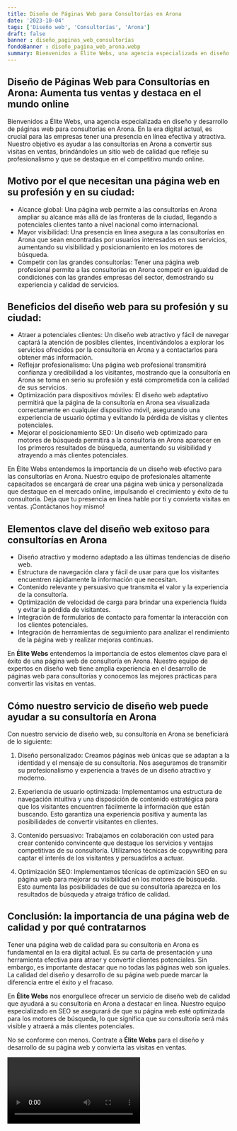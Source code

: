 ```yaml
---
title: Diseño de Páginas Web para Consultorías en Arona
date: '2023-10-04'
tags: ['Diseño web', 'Consultorías', 'Arona']
draft: false
banner : diseño_paginas_web_consultorías
fondoBanner : diseño_pagina_web_arona.webp
summary: Bienvenidos a Élite Webs, una agencia especializada en diseño y desarrollo de páginas web para consultorías en Arona. En la era digital actual, es crucial para las empresas tener una presencia en línea efectiva y atractiva. Nuestro objetivo es ayudar a las consultorías en Arona a convertir sus visitas en ventas, brindándoles un sitio web de calidad que refleje su profesionalismo y que se destaque en el competitivo mundo online.
---
```


## Diseño de Páginas Web para Consultorías en Arona: Aumenta tus ventas y destaca en el mundo online

Bienvenidos a Élite Webs, una agencia especializada en diseño y desarrollo de páginas web para consultorías en Arona. En la era digital actual, es crucial para las empresas tener una presencia en línea efectiva y atractiva. Nuestro objetivo es ayudar a las consultorías en Arona a convertir sus visitas en ventas, brindándoles un sitio web de calidad que refleje su profesionalismo y que se destaque en el competitivo mundo online.

## Motivo por el que necesitan una página web en su profesión y en su ciudad:

- Alcance global: Una página web permite a las consultorías en Arona ampliar su alcance más allá de las fronteras de la ciudad, llegando a potenciales clientes tanto a nivel nacional como internacional.
- Mayor visibilidad: Una presencia en línea asegura a las consultorías en Arona que sean encontradas por usuarios interesados en sus servicios, aumentando su visibilidad y posicionamiento en los motores de búsqueda.
- Competir con las grandes consultorías: Tener una página web profesional permite a las consultorías en Arona competir en igualdad de condiciones con las grandes empresas del sector, demostrando su experiencia y calidad de servicios.

## Beneficios del diseño web para su profesión y su ciudad:

- Atraer a potenciales clientes: Un diseño web atractivo y fácil de navegar captará la atención de posibles clientes, incentivándolos a explorar los servicios ofrecidos por la consultoría en Arona y a contactarlos para obtener más información.
- Reflejar profesionalismo: Una página web profesional transmitirá confianza y credibilidad a los visitantes, mostrando que la consultoría en Arona se toma en serio su profesión y está comprometida con la calidad de sus servicios.
- Optimización para dispositivos móviles: El diseño web adaptativo permitirá que la página de la consultoría en Arona sea visualizada correctamente en cualquier dispositivo móvil, asegurando una experiencia de usuario óptima y evitando la pérdida de visitas y clientes potenciales.
- Mejorar el posicionamiento SEO: Un diseño web optimizado para motores de búsqueda permitirá a la consultoría en Arona aparecer en los primeros resultados de búsqueda, aumentando su visibilidad y atrayendo a más clientes potenciales.

En Élite Webs entendemos la importancia de un diseño web efectivo para las consultorías en Arona. Nuestro equipo de profesionales altamente capacitados se encargará de crear una página web única y personalizada que destaque en el mercado online, impulsando el crecimiento y éxito de tu consultoría. Deja que tu presencia en línea hable por ti y convierta visitas en ventas. ¡Contáctanos hoy mismo!

<GifSeo />

<Cta />

## Elementos clave del diseño web exitoso para consultorías en Arona

- Diseño atractivo y moderno adaptado a las últimas tendencias de diseño web.
- Estructura de navegación clara y fácil de usar para que los visitantes encuentren rápidamente la información que necesitan.
- Contenido relevante y persuasivo que transmita el valor y la experiencia de la consultoría.
- Optimización de velocidad de carga para brindar una experiencia fluida y evitar la pérdida de visitantes.
- Integración de formularios de contacto para fomentar la interacción con los clientes potenciales.
- Integración de herramientas de seguimiento para analizar el rendimiento de la página web y realizar mejoras continuas.

En **Élite Webs** entendemos la importancia de estos elementos clave para el éxito de una página web de consultoría en Arona. Nuestro equipo de expertos en diseño web tiene amplia experiencia en el desarrollo de páginas web para consultorías y conocemos las mejores prácticas para convertir las visitas en ventas.

## Cómo nuestro servicio de diseño web puede ayudar a su consultoría en Arona

Con nuestro servicio de diseño web, su consultoría en Arona se beneficiará de lo siguiente:

1. Diseño personalizado: Creamos páginas web únicas que se adaptan a la identidad y el mensaje de su consultoría. Nos aseguramos de transmitir su profesionalismo y experiencia a través de un diseño atractivo y moderno.

2. Experiencia de usuario optimizada: Implementamos una estructura de navegación intuitiva y una disposición de contenido estratégica para que los visitantes encuentren fácilmente la información que están buscando. Esto garantiza una experiencia positiva y aumenta las posibilidades de convertir visitantes en clientes.

3. Contenido persuasivo: Trabajamos en colaboración con usted para crear contenido convincente que destaque los servicios y ventajas competitivas de su consultoría. Utilizamos técnicas de copywriting para captar el interés de los visitantes y persuadirlos a actuar.

4. Optimización SEO: Implementamos técnicas de optimización SEO en su página web para mejorar su visibilidad en los motores de búsqueda. Esto aumenta las posibilidades de que su consultoría aparezca en los resultados de búsqueda y atraiga tráfico de calidad.

## Conclusión: la importancia de una página web de calidad y por qué contratarnos

Tener una página web de calidad para su consultoría en Arona es fundamental en la era digital actual. Es su carta de presentación y una herramienta efectiva para atraer y convertir clientes potenciales. Sin embargo, es importante destacar que no todas las páginas web son iguales. La calidad del diseño y desarrollo de su página web puede marcar la diferencia entre el éxito y el fracaso.

En **Élite Webs** nos enorgullece ofrecer un servicio de diseño web de calidad que ayudará a su consultoría en Arona a destacar en línea. Nuestro equipo especializado en SEO se asegurará de que su página web esté optimizada para los motores de búsqueda, lo que significa que su consultoría será más visible y atraerá a más clientes potenciales.

No se conforme con menos. Contrate a **Élite Webs** para el diseño y desarrollo de su página web y convierta las visitas en ventas.

<Video />

<CtaBot job='Consultorías' city='Arona'/>

<Gmaps query='Arona+españa+maps' />
